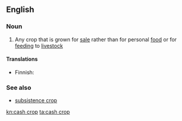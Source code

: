 ==English==

===Noun===
{{wikipedia}}
{{en-noun|sg=[[cash]] [[crop]]}}

# {{agriculture}} Any crop that is grown for [[sale]] rather than for personal [[food]] or for [[feeding]] to [[livestock]]

====Translations====
{{trans-top|crop grown for sale}}
* Finnish: {{t|fi|rahakasvi}}
{{trans-mid}}
{{trans-bottom}}

===See also===
*[[subsistence crop]]

[[kn:cash crop]]
[[ta:cash crop]]